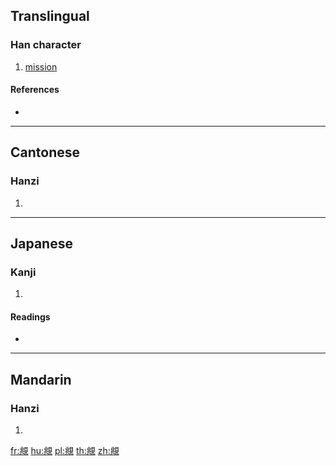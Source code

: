 {{character info/new}}
==Translingual==

===Han character===
{{Han char|rn=147|rad=見|as=06|sn=13|four=36116|canj=LMUOU}}

# [[mission]]

====References====
* {{Han ref|kx=1135.050|dkj=34854|dj=1601.150|hdz=63668.090|uh=899C|ud=35228|bh=B8D0|bd=47312}}

----

==Cantonese==

===Hanzi===
{{yue-hanzi|jyut=|y=tiu6}}

# {{defn|lang=yue|sort=見06}}

----

==Japanese==

===Kanji===
{{ja-kanji|grade=|rs=見06}}

# {{defn|lang=ja|sort=見06}}

====Readings====
* {{ja-readings|on=[[ちょう]] (chō)|kun=[[みる]] (miru)|nanori=}}

----

==Mandarin==

===Hanzi===
{{cmn-hanzi|pin=[[qìng]] ([[qing4]]), [[tiào]] ([[tiao4]]), [[xīn]] ([[xin1]])|wg=ch'ing<sup>4</sup>, t'iao<sup>4</sup>, hsin<sup>1</sup>}}

# {{defn|lang=cmn|sort=見06}}

[[fr:覜]]
[[hu:覜]]
[[pl:覜]]
[[th:覜]]
[[zh:覜]]